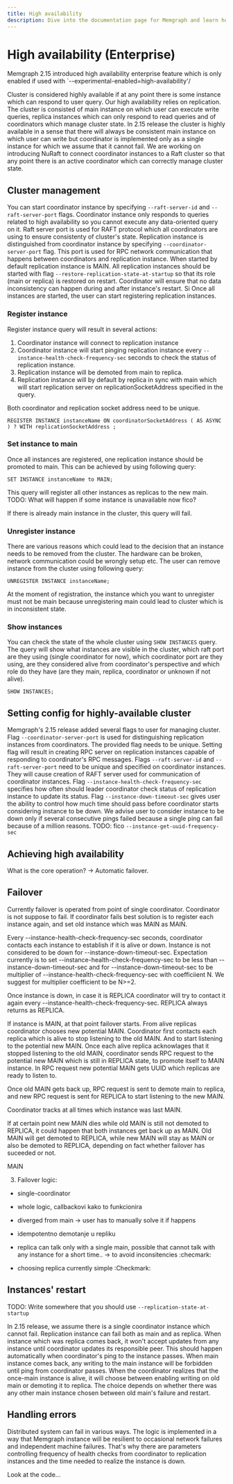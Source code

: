 ```yaml
---
title: High availability
description: Dive into the documentation page for Memgraph and learn how to configure cluster of Memgraph instances to achive high availability.
---
```



# High availability (Enterprise)

<Callout type="warning">

Memgraph 2.15 introduced high availability enterprise feature which is only enabled if used with `--experimental-enabled=high-availability'/

</Callout>


Cluster is considered highly available if at any point there is some instance which can respond to user query. Our high availability 
relies on replication. The cluster is consisted of main instance on which user can execute write queries, replica instances
which can only respond to read queries and of coordinators which manage cluster state. In 2.15 release the cluster is highly available
in a sense that there will always be consistent main instance on which user can write but coordinator is implemented only as a single
instance for which we assume that it cannot fail. We are working on introducing NuRaft to connect coordinator instances to a Raft cluster
so that any point there is an active coordinator which can correctly manage cluster state.

## Cluster management

You can start coordinator instance by specifying `--raft-server-id` and `--raft-server-port` flags. Coordinator instance only responds to
queries related to high availability so you cannot execute any data-oriented query on it. Raft server port is used for RAFT protocol which
all coordinators are using to ensure consistenty of cluster's state. Replication instance is distinguished from coordinator instance by
specifying `--coordinator-server-port` flag. This port is used for RPC network communication that happens between coordinators and replication
instance. When started by default replication instance is MAIN. All replication instances should be started with flag `--restore-replication-state-at-startup`
so that its role (main or replica) is restored on restart. Coordinator will ensure that no data inconsistency can happen during and after instance's
restart. Si
Once all instances are started, the user can start registering replication instances.

### Register instance

Register instance query will result in several actions:
1. Coordinator instance will connect to replication instance 
2. Coordinator instance will start pinging replication instance every `--instance-health-check-frequency-sec` seconds to check 
the status of replication instance.
3. Replication instance will be demoted from main to replica.
4. Replication instance will by default by replica in sync with main which will start replication server on replicationSocketAddress specified in the query.

Both coordinator and replication socket address need to be unique.

```plaintext
REGISTER INSTANCE instanceName ON coordinatorSocketAddress ( AS ASYNC ) ? WITH replicationSocketAddress ;
```

### Set instance to main

Once all instances are registered, one replication instance should be promoted to main. This can be achieved by using following query:

```plaintext
SET INSTANCE instanceName to MAIN;
```

This query will register all other instances as replicas to the new main. 
TODO: What will happen if some instance is unavailable now fico?

If there is already main instance in the cluster, this query will fail. 


### Unregister instance

There are various reasons which could lead to the decision that an instance needs to be removed from the cluster. The hardware can be broken,
network communication could be wrongly setup etc. The user can remove instance from the cluster using following query:

```plaintext
UNREGISTER INSTANCE instanceName;
```

At the moment of registration, the instance which you want to unregister must not be main because unregistering main could lead to cluster which
is in inconsistent state.

### Show instances

You can check the state of the whole cluster using `SHOW INSTANCES` query. The query will show what instances are visible in the cluster,
which raft port are they using (single coordinator for now), which coordinator port are they using, are they considered alive from coordinator's
perspective and which role do they have (are they main, replica, coordinator or unknown if not alive).

```plaintext
SHOW INSTANCES;
```
##  


## Setting config for highly-available cluster

Memgraph's 2.15 release added several flags to user for managing cluster. Flag `--coordinator-server-port` is used for distinguishing replication instances
from coordinators. The provided flag needs to be unique. Setting flag will result in creating RPC server on replication instances capable of 
responding to coordinator's RPC messages. 
Flags `--raft-server-id` and `--raft-server-port` need to be unique and specified on coordinator instances. They will cause creation of RAFT 
server used for communication of coordinator instances. Flag `--instance-health-check-frequency-sec` specifies how often should leader coordinator
check status of replication instance to update its status. Flag `--instance-down-timeout-sec` gives user the ability to control how much time should
pass before coordinator starts considering instance to be down. We advise user to consider instance to be down only if several consecutive pings
failed because a single ping can fail because of a million reasons.
TODO: fico `--instance-get-uuid-frequency-sec`

## Achieving high availability

What is the core operation? -> Automatic failover.


## Failover
Currently failover is operated from point of single coordinator. Coordinator is not suppose to fail. If coordinator fails best solution
is to register each instance again, and set old instance which was MAIN as MAIN.

Every --instance-health-check-frequency-sec seconds, coordinator contacts each instance to establish if it is alive or down. 
Instance is not considered to be down for --instance-down-timeout-sec. Expectation currently is to set --instance-health-check-frequency-sec
to be less than --instance-down-timeout-sec and for --instance-down-timeout-sec to be multiplier of --instance-health-check-frequency-sec with coefficiient N.
We suggest for multiplier coefficient to be N>=2.

Once instance is down, in case it is REPLICA coordinator will try to contact it again every --instance-health-check-frequency-sec. REPLICA
always returns as REPLICA.

If instance is MAIN, at that point failover starts.
From alive replicas coordinator chooses new potential MAIN. 
Coordinator first contacts each replica which is alive to stop listening to the old MAIN. And to start
listening to the potential new MAIN. Once each alive replica acknowlages that it stopped listening to the old MAIN,
coordinator sends RPC request to the potential new MAIN which is still in REPLICA state, to promote itself to MAIN instance.
In RPC request new potential MAIN gets UUID which replicas are ready to listen to.

Once old MAIN gets back up, RPC request is sent to demote main to replica, and new RPC request is sent for REPLICA to start listening to 
the new MAIN.

Coordinator tracks at all times which instance was last MAIN. 

If at certain point new MAIN dies while old MAIN is still not demoted to REPLICA, it could happen that both instances get back up as MAIN.
Old MAIN will get demoted to REPLICA, while new MAIN will stay as MAIN or also be demoted to REPLICA, depending on fact whether 
failover has suceeded or not.


MAIN

3. Failover logic:
- single-coordinator
- whole logic, callbackovi kako to funkcionira


- diverged from main -> user has to manually solve it if happens
- idempotentno demotanje u repliku 


- replica can talk only with a single main, possible that cannot talk with any instance for a short time.. -> to avoid inconsitencies :checmark:
- choosing replica currently simple :Checkmark: 


## Instances' restart

TODO: Write somewhere that you should use `--replication-state-at-startup`

In 2.15 release, we assume there is a single coordinator instance which cannot fail. Replication instance can fail both as main and as replica.
When instance which was replica comes back, it won't accept updates from any instance until coordinator updates its responsible peer. This should
happen automatically when coordinator's ping to the instance passes. When main instance comes back, any writing to the main instance will be forbidden 
until ping from coordinator passes. When the coordinator realizes that the once-main instance is alive, it will choose between enabling writing on old main
or demoting it to replica. The choice depends on whether there was any other main instance chosen between old main's failure and restart.

## Handling errors

Distributed system can fail in various ways. The logic is implemented in a way that Memgraph instance will be resilient to occasional network
failures and independent machine failures. That's why there are parameters controlling frequency of health checks from coordinator to replication
instances and the time needed to realize the instance is down.

Look at the code...